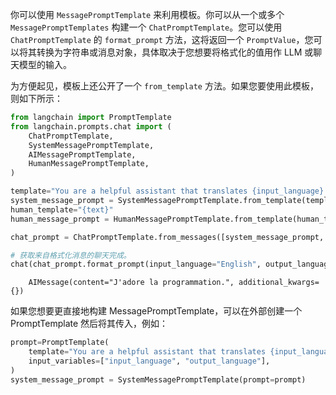 你可以使用 `MessagePromptTemplate` 来利用模板。你可以从一个或多个 `MessagePromptTemplates` 构建一个 `ChatPromptTemplate`。您可以使用 `ChatPromptTemplate` 的 `format_prompt` 方法，这将返回一个 `PromptValue`，您可以将其转换为字符串或消息对象，具体取决于您想要将格式化的值用作 LLM 或聊天模型的输入。

为方便起见，模板上还公开了一个 `from_template` 方法。如果您要使用此模板，则如下所示：

```python
from langchain import PromptTemplate
from langchain.prompts.chat import (
    ChatPromptTemplate,
    SystemMessagePromptTemplate,
    AIMessagePromptTemplate,
    HumanMessagePromptTemplate,
)

template="You are a helpful assistant that translates {input_language} to {output_language}."
system_message_prompt = SystemMessagePromptTemplate.from_template(template)
human_template="{text}"
human_message_prompt = HumanMessagePromptTemplate.from_template(human_template)
```


```python
chat_prompt = ChatPromptTemplate.from_messages([system_message_prompt, human_message_prompt])

# 获取来自格式化消息的聊天完成。
chat(chat_prompt.format_prompt(input_language="English", output_language="French", text="I love programming.").to_messages())
```

<CodeOutputBlock lang="python">

```
    AIMessage(content="J'adore la programmation.", additional_kwargs={})
```

</CodeOutputBlock>

如果您想要更直接地构建 MessagePromptTemplate，可以在外部创建一个 PromptTemplate 然后将其传入，例如：

```python
prompt=PromptTemplate(
    template="You are a helpful assistant that translates {input_language} to {output_language}.",
    input_variables=["input_language", "output_language"],
)
system_message_prompt = SystemMessagePromptTemplate(prompt=prompt)
```

